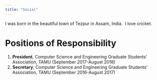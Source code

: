 ```yaml
---
title: "Social"
---
```


I was born in the beautiful town of Tezpur in Assam, India.\ 
I love cricket. \ 

# Positions of Responsibility

1.  **President**, Computer Science and Engineering Graduate Students' Association, TAMU (September 2017-August 2018)
2.  **Secretary**, Computer Science and Engineering Graduate Students' Association, TAMU (September 2016-August 2017)